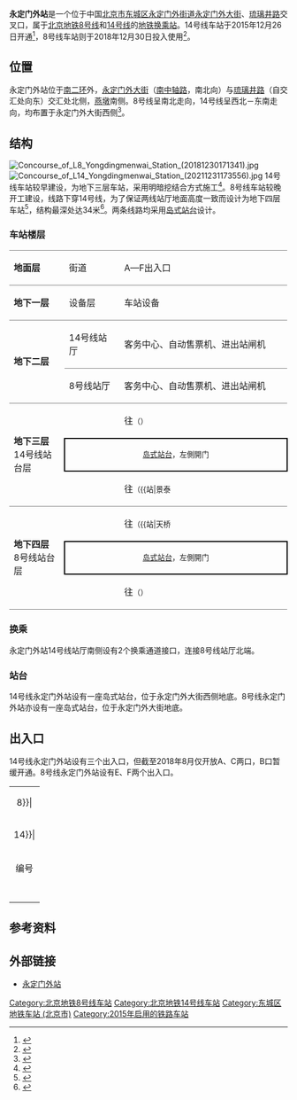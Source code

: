 {{NoteTA|G1=Railway}}
{{For|曾称为'''永定门站'''的火车站|北京南站}}
{{Infobox station
|name = 永定门外
|eng_name = Yongdingmenwai
|livery = 
|linecolour = {{北京地铁颜色|8}}
|linecolour2 = {{北京地铁颜色|14}}
|image = Platform of L8 Yongdingmenwai Station (20211231174052).jpg
|caption = 永定门外站8号线站台<br />[[File:Platform_of_L14_Yongdingmenwai_Station_(20211231173410).jpg|300px]]<br />永定门外站14号线站台
|former = 
|country = {{PRC}}
|borough = [[北京市|北京市]][[东城区_(北京市)|东城区]][[永定门外街道|永定门外街道]]
|address = [[永定门外大街|永定门外大街]]、[[琉璃井路|琉璃井路]]交叉口
|coordinates = {{coord|39.866115|116.392871|display=inline,title}}
|elevation = 
|operator = [[北京市地铁运营有限公司|北京市地铁运营有限公司]]、[[京港地铁|北京京港地铁有限公司]]
|lines = {{北京地铁线路名|8|SL}}<br />{{北京地铁线路名|14|SL}}
|distance = 
|platform = 各1座[[島式月台|島式月台]]
|tracks = 各2条
|connections = 公交站：沙子口
|structure = 地下车站
|hall = 
|depth = 
|levels = 
|interchange = 通道换乘
|exits = 4個
|elevator = 
|escalator = 
|architect = 
|architectural_style = 
|colour = {{北京地铁线路名|8|S}}：红色<br />{{北京地铁线路名|14|S}}：白色
|type = 
|status = 运营中
|code = 
|zone = 
|classification = 
|website = 
|built = 
|opened = {{北京地铁线路名|8|S}}：2018年12月30日<br />{{北京地铁线路名|14|S}}：2015年12月26日
|pass_year = 
|passengers = 
|trains = 
|station_hours = 
|hours = 
|first = {{collapsible list
 |title = 　
 |
{{北京地铁线路名|8|S}}
:往{{北京地铁起讫站|8|R}}：05:31
:往{{北京地铁起讫站|8|L}}：05:30<br />
{{北京地铁线路名|14|S}}
:往{{北京地铁起讫站|14|R}}：05:30
:往{{北京地铁起讫站|14|L}}：05:44
}}
|last = {{collapsible list
 |title = 　
 |
{{北京地铁线路名|8|S}}
:往{{北京地铁起讫站|8|R}}：23:42
:往{{北京地铁起讫站|8|L}}：23:25<br />
{{北京地铁线路名|14|S}}
:往{{北京地铁起讫站|14|R}}：23:05
:往{{北京地铁起讫站|14|L}}：23:19
}}
|adjacent = {{Adjacent stations|system=北京地铁
|line1=8|left1=天桥|right1=木樨园|note-left1=1.800km|note-mid1=距离[[珠市口站|珠市口]]34.807km|note-right1=0.741km
|line2=14|left2=北京南站|right2=景泰|note-left2=1.950km|note-mid2=距离[[张郭庄站|张郭庄]]19.855km|note-right2=1.119km}}
|route_map = {{Routemap|inline=yes|map=
~~ ~~B3层，14号线
utSTRf\utSTRg~~ ~~{{rmr|Licon=U|{{stl|北京地铁|北京南站}}<!--{{stl|北京地铁|陶然桥}}-->}}
utSTR+BSl\utSTR+BSr
utSTR+BSl\utSTR+BSr
utSTRf\utSTRg~~ ~~{{rmr|Licon=D|{{stl|北京地铁|景泰}}}}
~~ ~~B4层，8号线
utSTRf\utSTRg~~ ~~{{rmr|Licon=U|{{stl|北京地铁|天桥}}}}
utSTR+BSl\utSTR+BSr
utSTR+BSl\utSTR+BSr
utSTRf\utSTRg~~ ~~{{rmr|Licon=D|{{stl|北京地铁|木樨园}}}}
}}
}}
'''永定门外站'''是一个位于中国[[北京市|北京市]][[东城区_(北京市)|东城区]][[永定门外街道|永定门外街道]][[永定门外大街|永定门外大街]]、[[琉璃井路|琉璃井路]]交叉口，属于[[北京地铁|北京地铁]][[北京地铁8号线|8号线]]和[[北京地铁14号线|14号线]]的[[地铁车站|地铁]][[换乘站|换乘站]]。14号线车站于2015年12月26日开通<ref>{{cite news|url = http://bj.jjj.qq.com/a/20151224/009650.htm|title = 昌平线二期、14号线中段周六开通|date = 2015-12-24|accessdate = 2015-12-26|publisher = 北京日报|archive-date = 2019-06-19|archive-url = https://web.archive.org/web/20190619171809/https://bj.jjj.qq.com/a/20151224/009650.htm|dead-url = yes}}</ref>，8号线车站则于2018年12月30日投入使用<ref>{{cite news|url=http://www.bj.xinhuanet.com/bjyw/2018-12/30/c_1123927578.htm|title=两条地铁新线开通试运营|publisher=[[北京日报|北京日报]]|date=2018-12-30|accessdate=2018-12-30|archive-date=2018-12-30|archive-url=https://web.archive.org/web/20181230043251/http://www.bj.xinhuanet.com/bjyw/2018-12/30/c_1123927578.htm|dead-url=no}}</ref>。

== 位置 ==
永定门外站位于[[北京二环路|南二环]]外，[[永定门外大街|永定门外大街]]（[[南中轴路|南中轴路]]，南北向）与[[琉璃井路|琉璃井路]]（自交汇处向东）交汇处北侧，[[燕墩|燕墩]]南侧。8号线呈南北走向，14号线呈西北－东南走向，均布置于永定门外大街西侧<ref>{{cite web|url=http://www.bjghw.gov.cn/web/static/articles/catalog_98000/article_402853575045335d01504c2670230041/402853575045335d01504c2670230041.html|title=北京市规划委员会关于北京市轨道交通M14（中段）工程沿线车站站名命名预案的公示书|date=2015-10-09|accessdate=2015-10-26|publisher=北京市规划委员会|archive-url=https://web.archive.org/web/20151013020130/http://www.bjghw.gov.cn/web/static/articles/catalog_98000/article_402853575045335d01504c2670230041/402853575045335d01504c2670230041.html|archive-date=2015-10-13|dead-url=yes}}</ref>。

== 结构 ==
[[File:Concourse_of_L8_Yongdingmenwai_Station_(20181230171341).jpg|thumb]]
[[File:Concourse_of_L14_Yongdingmenwai_Station_(20211231173556).jpg|thumb]]
14号线车站较早建设，为地下三层车站，采用明暗挖结合方式施工<ref>{{cite web|url=http://hzgj.cc/?info-355-1.html|title=公司中标北京地铁十四号线00标段工程|publisher=北京市汉正装饰工程有限公司|accessdate=2015-10-26|deadurl=yes|archiveurl=https://web.archive.org/web/20160304110259/http://hzgj.cc/?info-355-1.html|archivedate=2016-03-04}}</ref>。8号线车站较晚开工建设，线路下穿14号线，为了保证两线站厅地面高度一致而设计为地下四层车站<ref>{{cite web|url=http://www.bjghw.gov.cn/web/dtsqghzl8/images/07.jpg|title=永定门外站|publisher=北京市规划委员会|accessdate=2015-10-26|archive-url=https://web.archive.org/web/20131228155715/http://www.bjghw.gov.cn/web/dtsqghzl8/images/07.jpg|archive-date=2013-12-28|dead-url=yes}}</ref>，结构最深处达34米<ref>{{cite news|url=http://epaper.bjnews.com.cn/html/2015-09/19/content_598976.htm?div=0|title=8号线永定门外站“水中”开挖|date=2015-09-19|accessdate=2015-10-26|work=新京报|author=郭超|archive-date=2016-03-05|archive-url=https://web.archive.org/web/20160305053958/http://epaper.bjnews.com.cn/html/2015-09/19/content_598976.htm?div=0|dead-url=no}}</ref>。两条线路均采用[[岛式站台|岛式站台]]设计。
=== 车站楼层 ===
{|cellspacing=0 cellpadding=3
|style="border-top:solid 1px gray;border-bottom:solid 1px gray;" width=100|'''地面层'''
|style="border-top:solid 1px gray;border-bottom:solid 1px gray;" width=100|街道
|style="border-top:solid 1px gray;border-bottom:solid 1px gray;" width=350|A—F出入口
|-
|style="border-bottom:solid 1px gray;"|'''地下一层'''
|style="border-bottom:solid 1px gray;"|设备层
|style="border-bottom:solid 1px gray;"|车站设备
|-
|style="border-bottom:solid 1px gray;" rowspan=2|'''地下二层'''<br />{{nowrap|8、14号线站厅层}}
|style="border-bottom:solid 1px gray;"|14号线站厅
|style="border-bottom:solid 1px gray;"|客务中心、自动售票机、进出站闸机
|-
|style="border-bottom:solid 1px gray;"|8号线站厅
|style="border-bottom:solid 1px gray;"|客务中心、自动售票机、进出站闸机
|-
|style="border-bottom:solid 1px gray;" rowspan=3|'''地下三层'''<br />14号线站台层
|{{arrow|L}}
|{{北京地铁线路名|14|c}}往{{站|张郭庄}}<small>（{{站|北京南站|北京南站}}）</small>
|-
|style="border-right:solid 2px black;border-left:solid 2px black;border-top:solid 2px black;border-bottom:solid 2px black;" colspan=2|<center><small>[[岛式站台|岛式站台]]，左側開门</small></center>
|-
|style="border-bottom:solid 1px gray;"|{{arrow|R}}
|style="border-bottom:solid 1px gray;"|{{北京地铁线路名|14|c}}往{{站|善各庄}}<small>（{{站|景泰||北京市}}）</small>
|-
|style="border-bottom:solid 1px gray;" rowspan=3|'''地下四层'''<br />8号线站台层
|{{arrow|L}}
|{{北京地铁线路名|8|c}}往{{站|朱辛庄}}<small>（{{站|天桥||北京市}}）</small>
|-
|style="border-right:solid 2px black;border-left:solid 2px black;border-top:solid 2px black;border-bottom:solid 2px black;" colspan=2|<center><small>[[岛式站台|岛式站台]]，左側開门</small></center>
|-
|style="border-bottom:solid 1px gray;"|{{arrow|R}}
|style="border-bottom:solid 1px gray;"|{{北京地铁线路名|8|c}}往{{站|瀛海}}<small>（{{站|木樨园}}）</small>
|}

=== 换乘 ===
永定门外站14号线站厅南侧设有2个换乘通道接口，连接8号线站厅北端。

=== 站台 ===
14号线永定门外站设有一座岛式站台，位于永定门外大街西侧地底。8号线永定门外站亦设有一座岛式站台，位于永定门外大街地底。
{{multiple image|align=center|width=800|direction=vertical
|image1=Platform panorama of L14 Yongdingmenwai Station (20180808183803).jpg|caption1=<center>14号线站台全景（2018年8月摄）</center>
}}

== 出入口 ==
14号线永定门外站设有三个出入口，但截至2018年8月仅开放A、C两口，B口暂缓开通。8号线永定门外站设有E、F两个出入口。
{| class="wikitable"
| colspan="5" align="center" bgcolor={{北京地铁颜色|8}}|
|-
| colspan="5" align="center" bgcolor={{北京地铁颜色|14}}|
|-
! 编号 
! 指示 
! 建议前往的目的地
! 图片
! 无障碍设施图片
|-
| {{港鐵出口|A|附=升}} 
| 永定门外大街 
| 永定门外大街（西侧）、永定门城楼、燕墩、北京市第十一中学实验学校、国药大厦
|[[File:Exit_A_of_Yongdingmenwai_Station_(20180808183135).jpg|150px]]
|[[File:Exit_A_lift_of_Yongdingmenwai_Station_(20180808183228).jpg|150px]]
|-
| {{港鐵出口|C}} 
| 永定门外大街 
| 永定门外大街（东侧）、北京师大二附中汇才学校、革新里小学、东城区第一人民医院、东城交通大队天坛支队、永外派出所、永定门外街道办事处
|[[File:Exit_C_of_Yongdingmenwai_Station_(20210514143357).jpg|150px]]
|{{n/a}}
|-
| {{港鐵出口|E|附=升}} 
| 永定门外大街 
| 永定门外大街（东侧）、安乐林路（南侧）、东城区第一人民医院
|[[File:Exit_E_of_Yongdingmenwai_Station_(20210514143859).jpg|150px]]
|[[File:Exit_E_lift_of_Yongdingmenwai_Station_(20210514143625).jpg|150px]]
|-
| {{港鐵出口|F|附=升}} 
| 永定门外大街 
| 永定门外大街（西侧）、革新南路（北侧）、革新里
|[[File:Exit_F_of_Yongdingmenwai_Station_(20181231113822).jpg|150px]]
|[[File:Exit_F_lift_of_Yongdingmenwai_Station_(20210514145105).jpg|150px]]
|-
| bgcolor="#EEEEEE" colspan=5 | {{港鐵出口|註=升}}
|}

== 参考资料 ==
{{reflist}}

== 外部链接 ==
{{Commonscat|Yongdingmenwai Station}}
*[https://web.archive.org/web/20131228155715/http://www.bjghw.gov.cn/web/dtsqghzl8/images/07.jpg 永定门外站]

{{北京地铁8号线}}
{{北京地铁14号线}}

[[Category:北京地铁8号线车站|Category:北京地铁8号线车站]]
[[Category:北京地铁14号线车站|Category:北京地铁14号线车站]]
[[Category:东城区地铁车站_(北京市)|Category:东城区地铁车站 (北京市)]]
[[Category:2015年启用的铁路车站|Category:2015年启用的铁路车站]]